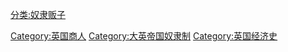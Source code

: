 [[分类:奴隶贩子|分类:奴隶贩子]]
[[Category:英国商人|Category:英国商人]]
[[Category:大英帝国奴隶制|Category:大英帝国奴隶制]]
[[Category:英国经济史|Category:英国经济史]]
